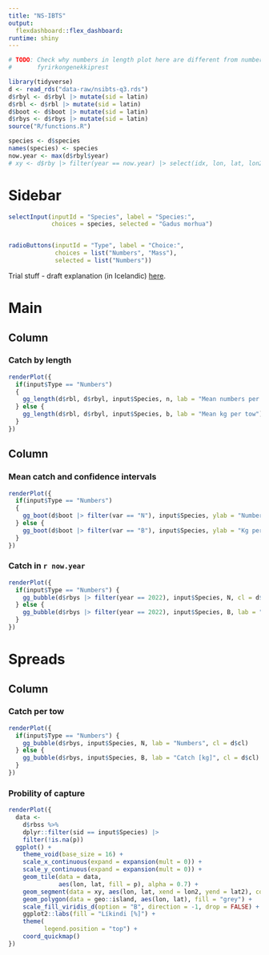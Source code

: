 ```yaml
---
title: "NS-IBTS"
output:
  flexdashboard::flex_dashboard:
runtime: shiny
---
```



```r
# TODO: Check why numbers in length plot here are different from numbers in
#       fyrirkongenekkiprest
```

```r
library(tidyverse)
d <- read_rds("data-raw/nsibts-q3.rds")
d$rbyl <- d$rbyl |> mutate(sid = latin)
d$rbl <- d$rbl |> mutate(sid = latin)
d$boot <- d$boot |> mutate(sid = latin)
d$rbys <- d$rbys |> mutate(sid = latin)
source("R/functions.R")

species <- d$species
names(species) <- species
now.year <- max(d$rbyl$year)
# xy <- d$rby |> filter(year == now.year) |> select(idx, lon, lat, lon2, lat2) |> distinct()
```


Sidebar {.sidebar data-width=175}
=====================================

```r
selectInput(inputId = "Species", label = "Species:",
            choices = species, selected = "Gadus morhua")


radioButtons(inputId = "Type", label = "Choice:", 
             choices = list("Numbers", "Mass"),
             selected = list("Numbers"))
```

Trial stuff - draft explanation (in Icelandic) [here](http://www.hafro.is/~einarhj/skyringar.html).

Main
=====================================  

Column {data-width=600}
-------------------------------------

### Catch by length


```r
renderPlot({
  if(input$Type == "Numbers") 
  {
    gg_length(d$rbl, d$rbyl, input$Species, n, lab = "Mean numbers per tow")
  } else {
    gg_length(d$rbl, d$rbyl, input$Species, b, lab = "Mean kg per tow")
  }
})
```


Column {data-width=400}
-------------------------------------

### Mean catch and confidence intervals


```r
renderPlot({
  if(input$Type == "Numbers") 
  {
    gg_boot(d$boot |> filter(var == "N"), input$Species, ylab = "Numbers per hour")
  } else {
    gg_boot(d$boot |> filter(var == "B"), input$Species, ylab = "Kg per hour")  
  }
})
```

### Catch in `r now.year`

```r
renderPlot({
  if(input$Type == "Numbers") {
    gg_bubble(d$rbys |> filter(year == 2022), input$Species, N, cl = d$cl) + theme(legend.position = "none")
  } else {
    gg_bubble(d$rbys |> filter(year == 2022), input$Species, B, lab = "Catch [kg]", cl = d$cl) + theme(legend.position = "none")
  }
})
```

Spreads
=====================================

Column {.tabset}
-------------------------------------

### Catch per tow

```r
renderPlot({
  if(input$Type == "Numbers") {
    gg_bubble(d$rbys, input$Species, N, lab = "Numbers", cl = d$cl)
  } else {
    gg_bubble(d$rbys, input$Species, B, lab = "Catch [kg]", cl = d$cl)
  }
})
```

### Probility of capture

```r
renderPlot({
  data <- 
    d$rbss %>% 
    dplyr::filter(sid == input$Species) |> 
    filter(!is.na(p))
  ggplot() +
    theme_void(base_size = 16) +
    scale_x_continuous(expand = expansion(mult = 0)) +
    scale_y_continuous(expand = expansion(mult = 0)) +
    geom_tile(data = data, 
              aes(lon, lat, fill = p), alpha = 0.7) +
    geom_segment(data = xy, aes(lon, lat, xend = lon2, yend = lat2), colour = "red", linewidth = 1) +    
    geom_polygon(data = geo::island, aes(lon, lat), fill = "grey") +
    scale_fill_viridis_d(option = "B", direction = -1, drop = FALSE) +
    ggplot2::labs(fill = "Líkindi [%]") +
    theme(
          legend.position = "top") +
    coord_quickmap()
})
```
